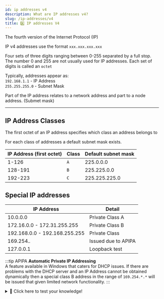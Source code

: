 ```yaml
---
id: ip addresses v4
description: What are IP addresses v4?
slug: /ip-addresses/v4
title: 4️⃣ IP addresses V4
---
```


<p className="grey">The fourth version of the Internet Protocol (IP)</p>

IP v4 addresses use the format `xxx.xxx.xxx.xxx` <br />


Four sets of three digits ranging between 0-255 separated by a full stop. The number 0 and 255 are not usually used for IP addresses. Each set of digits is called an `octet` <br />

Typically, addresses appear as: <br />
`192.168.1.1` - IP Address <br />
`255.255.255.0` - Subnet Mask <br />

Part of the IP address relates to a network address and part to a node address. (Submet mask)


---

## IP Address Classes
<p className="grey">The first octet of an IP address specifies which class an address belongs to </p>

For each class of addresses a default subnet mask exists.


| IP Address (first octet) | Class | Default subnet mask |
|--------------------------|-------|---------------------|
| 1-126                    | `A`   | 225.0.0.0           |
| 128-191                  | <code className="greennumbercode">B</code>   | 225.225.0.0         |
| 192-223                  | <code className="pinknumbercode">C</code>    | 225.225.225.0       |


## Special IP addresses

| IP Address                    | Detail              |
|-------------------------------|---------------------|
| 10.0.0.0                      | Private Class A     |
| 172.16.0.0 - 172.31.255.255   | Private Class B     |
| 192.168.0.0 - 192.168.255.255 | Private Class       |
| 169.254.*.*                   | Issued due to APIPA |
| 127.0.0.1                     | Loopback test       |

:::tip APIPA
**Automatic Private IP Addressing** <br />
A feature available in Windows that caters for DHCP issues. If there are problems with the DHCP server and an IP Address cannot be obtained dynamically then a special class B address in the range of `169.254.*.*` will be issued that given limited network functionality.
:::

<details>
  <summary>🧠 Click here to test your knowledge! </summary>

<iframe src="https://quizlet.com/680577021/match/embed?i=3loczc&x=1jj1" height="500" width="100%"></iframe>


<br />

<details>
    <summary>Too easy?</summary>

[Too easy? Try this! ⚡](https://cdn.nayan.gq/notion/ipv4.html "pageRef")
</details>
</details>